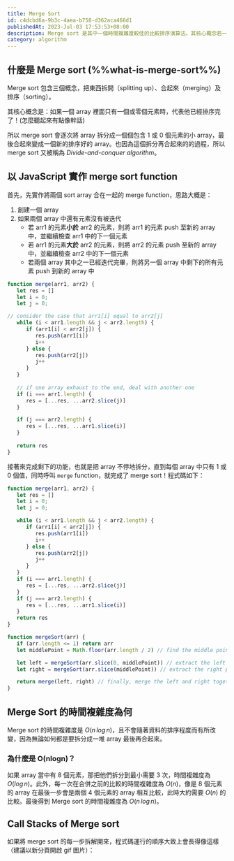 ```yaml
---
title: Merge Sort
id: c4dcbd6a-9b3c-4aea-b758-d362aca466d1
publishedAt: 2023-Jul-03 17:53:53+08:00
description: Merge sort 是其中一個時間複雜度較佳的比較排序演算法。其核心概念若一個 array 中只有一個或零個元素時，代表已經排序完了！
category: algorithm
---
```


## 什麼是 Merge sort (%%what-is-merge-sort%%)

Merge sort 包含三個概念，把東西拆開（splitting up）、合起來（merging）及排序（sorting）。

其核心概念是：如果一個 array 裡面只有一個或零個元素時，代表他已經排序完了！(怎麼聽起來有點像幹話)

所以 merge sort 會逐次將 array 拆分成一個個包含 1 或 0 個元素的小 array，最後合起來變成一個新的排序好的 array。也因為這個拆分再合起來的的過程，所以 merge sort 又被稱為 *Divide-and-conquer algorithm*。

## 以 JavaScript 實作 merge sort function

首先，先實作將兩個 sort array 合在一起的 merge function，思路大概是：

1. 創建一個 array
2. 如果兩個 array 中還有元素沒有被迭代
   - 若 arr1 的元素**小於** arr2 的元素，則將 arr1 的元素 push 至新的 array 中，並繼續檢查 arr1 中的下一個元素
   - 若 arr1 的元素**大於** arr2 的元素，則將 arr2 的元素 push 至新的 array 中，並繼續檢查 arr2 中的下一個元素
   - 若兩個 array 其中之一已經迭代完畢，則將另一個 array 中剩下的所有元素 push 到新的 array 中

```javascript
function merge(arr1, arr2) {
   let res = []
   let i = 0;
   let j = 0;

// consider the case that arr1[i] equal to arr2[j]
   while (i < arr1.length && j < arr2.length) {
      if (arr1[i] < arr2[j]) {
         res.push(arr1[i])
         i++
      } else {
         res.push(arr2[j])
         j++
      }
   }
   
   // if one array exhaust to the end, deal with another one
   if (i === arr1.length) {
      res = [...res, ...arr2.slice(j)]
   }

   if (j === arr2.length) {
      res = [...res, ...arr1.slice(i)]
   }
   
   return res
}
```

接著來完成剩下的功能，也就是把 array 不停地拆分，直到每個 array 中只有 1 或 0 個值，同時呼叫 `merge` function，就完成了 merge sort！程式碼如下：

```javascript
function merge(arr1, arr2) {
   let res = []
   let i = 0;
   let j = 0;

   while (i < arr1.length && j < arr2.length) {
      if (arr1[i] < arr2[j]) {
         res.push(arr1[i])
         i++
      } else {
         res.push(arr2[j])
         j++
      }
   }
   if (i === arr1.length) {
      res = [...res, ...arr2.slice(j)]
   }
   if (j === arr2.length) {
      res = [...res, ...arr1.slice(i)]
   }
   return res
}

function mergeSort(arr) {
   if (arr.length <= 1) return arr
   let middlePoint = Math.floor(arr.length / 2) // find the middle point of array

   let left = mergeSort(arr.slice(0, middlePoint)) // extract the left part of array, and call mergeSort recursively until the length of array equal to 1 or 0
   let right = mergeSort(arr.slice(middlePoint)) // extract the right part of array, and call mergeSort recursively until the length of array equal to 1 or 0

   return merge(left, right) // finally, merge the left and right together
}
```

## Merge Sort 的時間複雜度為何

Merge sort 的時間複雜度是 $O(n\,log\,n)$，且不會隨著資料的排序程度而有所改變，因為無論如何都是要拆分成一堆 array 最後再合起來。

### 為什麼是 O(nlogn)？

如果 array 當中有 8 個元素，那把他們拆分到最小需要 3 次，時間複雜度為 $O(log\,n)$。此外，每一次在合併之前的比較的時間複雜度為 $O(n)$，像是 8 個元素的 array 在最後一步會是兩個 4 個元素的 array 相互比較，此時大約需要 $O(n)$ 的比較。最後得到 Merge sort 的時間複雜度為 $O(n\,log\,n)$。

##  Call Stacks of Merge sort

如果將 merge sort 的每一步拆解開來，程式碼運行的順序大致上會長得像這樣（建議以新分頁開啟 gif 圖片）：

<CustomImage src='/images/merge-sort/merge-sort-call-stack.gif' width={1920} height={1080} alt='Merge sorting' caption='Step by step merge sorting'/>

